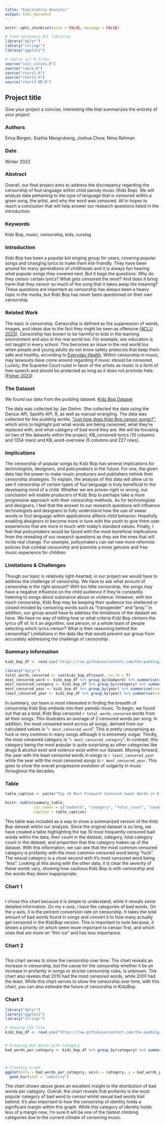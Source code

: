 ```yaml
---
title: "Exploratory Analysis"
output: html_document
---
```


```r
knitr::opts_chunk$set(echo = FALSE, message = FALSE)

# load necessary ALL libraries
library("dplyr")
library("stringr")
library("ggplot2")

# source all R files
source("calc_values.R")
source("table.R")
source("chart1.R")
source("chart2.R")
source("chart3-NR.R")
```

## Project title

Give your project a concise, interesting title that summarizes the entirety of your project

### Authors

Erica Bergen, Sophia Mangrubang, Joshua Chow, Nima Rahman

### Date

Winter 2022

### Abstract

Overall, our final project aims to address the discrepancy regarding the censorship of foul language within child parody music (Kidz Bop). We will analyze data pertaining to the type of language that is censored within a given song, the artist, and why the word was censored. All in hopes to reach a conclusion that will help answer our research questions listed in the introduction.

### Keywords

Kidz Bop, music, censorship, kids, cursing

### Introduction

Kidz Bop has been a popular kid singing group for years, covering popular songs and changing lyrics to make them kid-friendly. They have been around for many generations of childhoods and it is always fun hearing what popular songs they covered next. But it begs the questions: Why do they censor certain lyrics? What gets censored the most? And does it bring harm that they censor so much of the song that it takes away the meaning? These questions are important as censorship has always been a heavy topic in the media, but Kidz Bop has never been questioned on their own censorship.

### Related Work

The topic is censorship. Censorship is defined as the suppression of words, images, and ideas due to the fact they might be seen as offensive [(ACLU 2023)](https://www.aclu.org/other/what-censorship). Censorship has known to be harmful to kids in the learning environment and also in the real world too. For example, sex education is not taught in every school. This becomes an issue in the real world too when people and young adults do not know safety protocols that keep them safe and healthy, according to [Everyday Health](https://www.everydayhealth.com/kids-health/censorship-schools-effects-on-our-children/). Within censorship in music, may laswsuits have come around regarding if music should be censored. Luckily, the Supreme Court ruled in favor of the artists as music is a form of free speech and should be protected as long as it does not promote hate. [(Fisher 2023)](https://www.mtsu.edu/first-amendment/article/1132/music-censorship)

### The Dataset

We found our data from the pudding dataset. [Kidz Bop Dataset](https://github.com/the-pudding/data/tree/master/kidz-bop)

The data was collected by Jan Diehm. She collected the data using the Genius API, Spotify API, R, as well as manual wrangling. The data was collected for the pudding arctile, ["Just how does Kidz Bop censor songs?"](https://pudding.cool/2020/04/kidz-bop/), which aims to highlight just what words are being censored, what they're replaced with, and what category of bad word they are. We will be focusing on two of the datasets within the project, KB_censored-lyrics (10 columns and 1354 rows) and KB_word-overview (5 columns and 227 rows).

### Implications

The censorship of popular songs by Kidz Bop has several implications for technologists, designers, and policymakers in the future. For one, the given data has the power to make music producers and publishers rethink their censorship strategies. To explain, the analysis of this data will allow us to see if censorship of certain types of foul language is truly beneficial to the developing mind of a child. Whether we are proven right or wrong, our conclusion will enable producers of Kidz Bop to perhaps take a more progressive approach with their censorship methods. As for technologists and designers, I feel that the answer to our research questions will influence technologists and designers to fully understand how the use of swear words or foul language within applications affects child behavior. Hopefully enabling designers to become more in tune with the youth to give them user experiences that are more in touch with today's standard values. Finally, I feel that policymakers would be faced with the most beneficial implications from the revealing of our research questions as they are the ones that will incite real change. For example, policymakers can set new more reformist policies that combat censorship and promote a more genuine and free music experience for children.

### Limitations & Challenges

Though our topic is relatively light-hearted, in our project we would have to address the challenge of censorship. We have to ask what amount of censorship is the right amount? With too little censorship, the songs may have a negative influence on the child audience if they're constantly listening to songs about substance abuse or violence. However, with too much censorship, Kidz Bop may be keeping their audience too sheltered or closed-minded by censoring words such as "transgender" and "pray." In addition, our group would have to address the limitations of the dataset we have. We have no way of telling how or what criteria Kidz Bop censors the lyrics off of. Is it an algorithm, one person, or a whole team of people selecting which lyrics censor? What is their reasoning behind the censorship? Limitations in the data like that would prevent our group from accurately addressing the challenge of censorship.

### Summary Information

```r
kidz_bop_df <- read.csv("https://raw.githubusercontent.com/the-pudding/data/master/kidz-bop/KB_censored-lyrics.csv", stringsAsFactors = FALSE)

library("dplyr")
total_words_censored <- sum(kidz_bop_df$count, na.rm = T)
most_censored_word <- kidz_bop_df %>% group_by(badword) %>% summarise(count = sum(count)) %>% filter(count == max(count)) %>% pull(badword)
most_censored_category <- kidz_bop_df %>% group_by(category) %>% summarise(count = sum(count)) %>% filter(count == max(count)) %>% pull(category)
most_censored_year <- kidz_bop_df %>% group_by(year) %>% summarise(count = sum(count)) %>% filter(count == max(count)) %>% pull(year)
least_censored_year <- kidz_bop_df %>% group_by(year) %>% summarise(count = sum(count)) %>% filter(count == min(count)) %>% pull(year)


```

In summary, our team is most interested in finding the breadth of censorship Kidz Bop embeds into their parodic music. To begin, we found out that as a total, Kidz Bop censored `r total_words_censored` words from all their songs. This illustrates an average of 2 censored words per song. In addition, the most censored word across all songs, derived from our calculated values is "`r most_censored_word`". This is pretty unsurprising as fuck is very common in many songs although it is extremely vulgar. Thirdly, the most censored category is "`r most_censored_category`". In contrast, this category being the most popular is quite surprising as other categories like drugs & alcohol exist and violence exist within our dataset. Moving forward, the year with the least censored words in songs is `r least_censored_year` while the year with the most censored songs is `r most_censored_year`. This goes to show the overall progressive evolution of vulgarity in music throughout the decades.

### Table

```r
table_caption <- paste("Top 10 Most Frequent Censored Swear Words in Kidz Bop Songs")

knitr::kable(summary_table,
             col.names = c("badword", "category", "total_count", "category_count", "category_prop"),
             caption = table_caption)
```

This table was included as a way to show a summarized version of the Kidz Bop dataset within our analysis. Since the original dataset is so long, we have created a table highlighting the top 10 most frequently censored bad words within the data, their count in the dataset, category, total category count in the dataset, and proportion that this category makes up of the dataset. With this information, we can see that the most common censored category is profanity with the most common censored word being "fuck". The sexual category is a close second with it's most censored word being "kiss". Looking at this along with the other data, it is clear the severity of these words vary, showing how cautious Kidz Bop is with censorship and the words they deem inappropriate.

### Chart 1

```r
```

I chose this chart because it is simple to understand, while it reveals some detailed information. On my x-axis, i have the categories of bad words. On the y-axis, it is the percent conversion rate on censorship. It takes the total amount of bad words found in songs and convert it to how many actually get censored in the KidzBop version. This is important to note because, it shows a priority oh which seem more important to censor first, and which ones that are more on "thin ice" and has less importance.

### Chart 2

```r
```

This chart serves to show the censorship over time. The chart reveals an increase in censorship, but the cause for the censorship whether it be an increase in profanity in songs or stricter censorship rules, is unknown. The chart also reveals that 2015 had the most censored words, while 2001 had the least. While this chart serves to show the censorship over time, with this chart, you can also estimate the future of censorship in KidzBop.

### Chart 3

```r
library("dplyr")
library("ggplot2")
library("stringr")

# Reading CSV file
kidz_bop_df <- read.csv("https://raw.githubusercontent.com/the-pudding/data/master/kidz-bop/KB_censored-lyrics.csv", stringsAsFactors = FALSE)


# Grouping Bad Words with Category
bad_words_per_category <- kidz_bop_df %>% group_by(category) %>% summarize(bad_words_per_category = sum(count, na.rm = T))



# Creating Graph
ggplot(data = bad_words_per_category, aes(x = category, y = bad_words_per_category)) +
  geom_bar(stat = "identity")

```

The chart shown above gives an excellent insight to the distribution of bad words per category. Overall, the chart reveals that profanity is the most popular category of bad word to censor whilst sexual bad words trail behind. It's also important to how the censorship of identity holds a significant margin within this graph. While this category of identity holds less of a margin now, I'm sure it will be one of the fastest climbing categories due to the current climate of censoring music.
